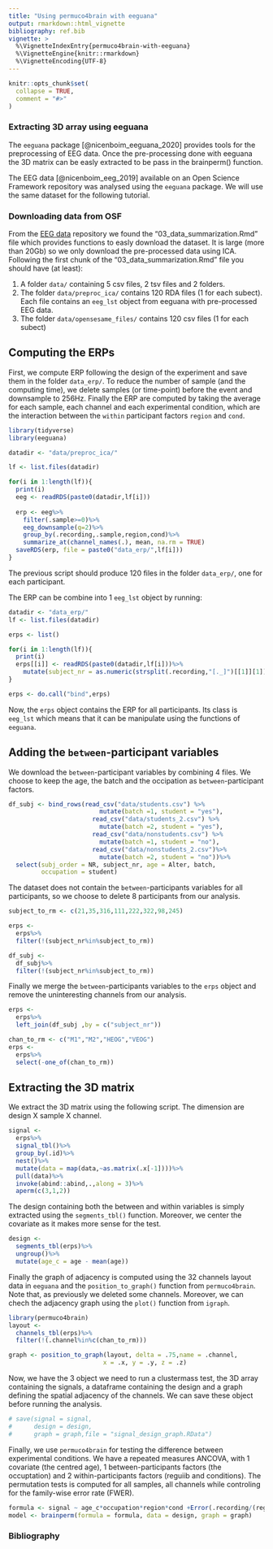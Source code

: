 ```yaml
---
title: "Using permuco4brain with eeguana"
output: rmarkdown::html_vignette
bibliography: ref.bib
vignette: >
  %\VignetteIndexEntry{permuco4brain-with-eeguana}
  %\VignetteEngine{knitr::rmarkdown}
  %\VignetteEncoding{UTF-8}
---
```


```r
knitr::opts_chunk$set(
  collapse = TRUE,
  comment = "#>"
)
```


### Extracting 3D array using eeguana

The `eeguana` package [@nicenboim_eeguana_2020] provides tools for the preprocessing of EEG data. Once the pre-processing done with eeguana the 3D matrix can be easly extracted to be pass in the brainperm() function.

The EEG data [@nicenboim_eeg_2019] available on an Open Science Framework repository was analysed using the `eeguana` package. We will use the same dataset for the following tutorial.

### Downloading data from OSF

From the [EEG data](https://osf.io/ut7xq/) repository we found the "03_data_summarization.Rmd" file which provides functions to easly download the dataset. It is large (more than 20Gb) so we only download the pre-processed data using ICA. Following the first chunk of the "03_data_summarization.Rmd" file you should have (at least):

1. A folder `data/` containing 5 csv files, 2 tsv files and 2 folders. 
2. The folder `data/preproc_ica/` contains 120 RDA files (1 for each subect). Each file contains an `eeg_lst` object from eeguana with pre-processed EEG data.
3. The folder `data/opensesame_files/` contains 120 csv files (1 for each subect)


## Computing the ERPs

First, we compute ERP following the design of the experiment and save them in the folder `data_erp/`. To reduce the number of sample (and the computing time), we delete samples (or time-point) before the event and downsample to 256Hz. Finally the ERP are computed by taking the average for each sample, each channel and each experimental condition, which are the interaction between the `within` participant factors `region` and `cond`.


```r
library(tidyverse)
library(eeguana)

datadir <- "data/preproc_ica/"

lf <- list.files(datadir)

for(i in 1:length(lf)){
  print(i)
  eeg <- readRDS(paste0(datadir,lf[i]))
  
  erp <- eeg%>%
    filter(.sample>=0)%>%
    eeg_downsample(q=2)%>%
    group_by(.recording,.sample,region,cond)%>%
    summarize_at(channel_names(.), mean, na.rm = TRUE)
  saveRDS(erp, file = paste0("data_erp/",lf[i]))
}
```

The previous script should produce 120 files in the folder `data_erp/`, one for each participant.

The ERP can be combine into 1 `eeg_lst` object by running:

```r
datadir <- "data_erp/"
lf <- list.files(datadir)

erps <- list()

for(i in 1:length(lf)){
  print(i)
  erps[[i]] <- readRDS(paste0(datadir,lf[i]))%>%
    mutate(subject_nr = as.numeric(strsplit(.recording,"[._]")[[1]][1]))
}

erps <- do.call("bind",erps)
```

Now, the `erps` object contains the ERP for all participants. Its class is `eeg_lst` which means that it can be manipulate using the functions of `eeguana`.

## Adding the `between`-participant variables

We download the `between`-participant variables by combining 4 files. We choose to keep the age, the batch and the occipation as `between`-participant factors. 

```r
df_subj <- bind_rows(read_csv("data/students.csv") %>%
                         mutate(batch =1, student = "yes"),
                       read_csv("data/students_2.csv") %>%
                         mutate(batch =2, student = "yes"),
                       read_csv("data/nonstudents.csv") %>%
                         mutate(batch =1, student = "no"),
                       read_csv("data/nonstudents_2.csv")%>%
                         mutate(batch =2, student = "no"))%>%
  select(subj_order = NR, subject_nr, age = Alter, batch, 
         occupation = student)
```


The dataset does not contain the `between`-participants variables for all participants, so we choose to delete 8 participants from our analysis. 


```r
subject_to_rm <- c(21,35,316,111,222,322,98,245)

erps <- 
  erps%>%
  filter(!(subject_nr%in%subject_to_rm))

df_subj <- 
  df_subj%>%
  filter(!(subject_nr%in%subject_to_rm))
```

Finally we merge the `between`-participants variables to the `erps` object and remove the uninteresting channels from our analysis.

```r
erps <- 
  erps%>%
  left_join(df_subj ,by = c("subject_nr"))

chan_to_rm <- c("M1","M2","HEOG","VEOG")
erps <- 
  erps%>%
  select(-one_of(chan_to_rm))
```

## Extracting the 3D matrix

We extract the 3D matrix using the following script. The dimension are design X sample X channel.

```r
signal <- 
  erps%>%
  signal_tbl()%>%
  group_by(.id)%>%
  nest()%>%
  mutate(data = map(data,~as.matrix(.x[-1])))%>%
  pull(data)%>%
  invoke(abind::abind,.,along = 3)%>%
  aperm(c(3,1,2))
```

The design containing both the between and within variables is simply extracted using the `segments_tbl()` function. Moreover, we center the covariate as it makes more sense for the test.

```r
design <- 
  segments_tbl(erps)%>%
  ungroup()%>%
  mutate(age_c = age - mean(age))
```


Finally the graph of adjacency is computed using the 32 channels layout data in `eeguana` and the `position_to_graph()` function from `permuco4brain`. Note that, as previously we deleted some channels. Moreover, we can chech the adjacency graph using the `plot()` function from `igraph`.

```r
library(permuco4brain)
layout <- 
  channels_tbl(erps)%>%
  filter(!(.channel%in%c(chan_to_rm)))

graph <- position_to_graph(layout, delta = .75,name = .channel,
                          x = .x, y = .y, z = .z)
```

Now, we have the 3 object we need to run a clustermass test, the 3D array containing the signals, a dataframe containing the design and a graph defining the spatial adjacency of the channels. We can save these object before running the analysis.

```r
# save(signal = signal,
#      design = design,
#      graph = graph,file = "signal_design_graph.RData")
```

Finally, we use `permuco4brain` for testing the difference between experimental conditions. We have a repeated measures ANCOVA, with 1 covariate (the centred age), 1 between-participants factors (the occuptation) and 2 within-participants factors (reguiib and conditions). The permutation tests is computed for all samples, all channels while controling for the family-wise error rate (FWER).


```r
formula <- signal ~ age_c*occupation*region*cond +Error(.recording/(region*cond))
model <- brainperm(formula = formula, data = design, graph = graph)
```


### Bibliography

